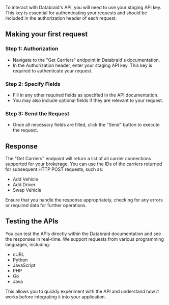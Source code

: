 To interact with Databraid's API, you will need to use your staging API key. This key is essential for authenticating your requests and should be included in the authorization header of each request.

## Making your first request

### Step 1: Authorization
- Navigate to the "Get Carriers" endpoint in Databraid's documentation.
- In the Authorization header, enter your staging API key. This key is required to authenticate your request.

### Step 2: Specify Fields
- Fill in any other required fields as specified in the API documentation.
- You may also include optional fields if they are relevant to your request.

### Step 3: Send the Request
- Once all necessary fields are filled, click the "Send" button to execute the request.

## Response
The "Get Carriers" endpoint will return a list of all carrier connections supported for your brokerage. You can use the IDs of the carriers returned for subsequent HTTP POST requests, such as:
- Add Vehicle
- Add Driver
- Swap Vehicle

Ensure that you handle the response appropriately, checking for any errors or required data for further operations.

## Testing the APIs

You can test the APIs directly within the Databraid documentation and see the responses in real-time. We support requests from various programming languages, including:

- cURL
- Python
- JavaScript
- PHP
- Go
- Java

This allows you to quickly experiment with the API and understand how it works before integrating it into your application.
